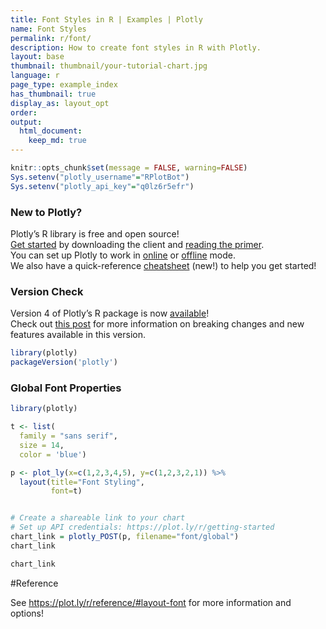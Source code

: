 ```yaml
---
title: Font Styles in R | Examples | Plotly
name: Font Styles
permalink: r/font/
description: How to create font styles in R with Plotly.
layout: base
thumbnail: thumbnail/your-tutorial-chart.jpg
language: r
page_type: example_index
has_thumbnail: true
display_as: layout_opt
order: 
output:
  html_document:
    keep_md: true
---
```


```r
knitr::opts_chunk$set(message = FALSE, warning=FALSE)
Sys.setenv("plotly_username"="RPlotBot")
Sys.setenv("plotly_api_key"="q0lz6r5efr")
```

### New to Plotly?

Plotly's R library is free and open source!<br>
[Get started](https://plot.ly/r/getting-started/) by downloading the client and [reading the primer](https://plot.ly/r/getting-started/).<br>
You can set up Plotly to work in [online](https://plot.ly/r/getting-started/#hosting-graphs-in-your-online-plotly-account) or [offline](https://plot.ly/r/offline/) mode.<br>
We also have a quick-reference [cheatsheet](https://images.plot.ly/plotly-documentation/images/r_cheat_sheet.pdf) (new!) to help you get started!

### Version Check

Version 4 of Plotly's R package is now [available](https://plot.ly/r/getting-started/#installation)!<br>
Check out [this post](http://moderndata.plot.ly/upgrading-to-plotly-4-0-and-above/) for more information on breaking changes and new features available in this version.

```r
library(plotly)
packageVersion('plotly')
```

### Global Font Properties

```r
library(plotly)

t <- list(
  family = "sans serif",
  size = 14,
  color = 'blue')

p <- plot_ly(x=c(1,2,3,4,5), y=c(1,2,3,2,1)) %>%
  layout(title="Font Styling",
         font=t)


# Create a shareable link to your chart
# Set up API credentials: https://plot.ly/r/getting-started
chart_link = plotly_POST(p, filename="font/global")
chart_link
```

```r
chart_link
```

#Reference

See [https://plot.ly/r/reference/#layout-font](https://plot.ly/r/reference/#layout-font) for more information and options!
